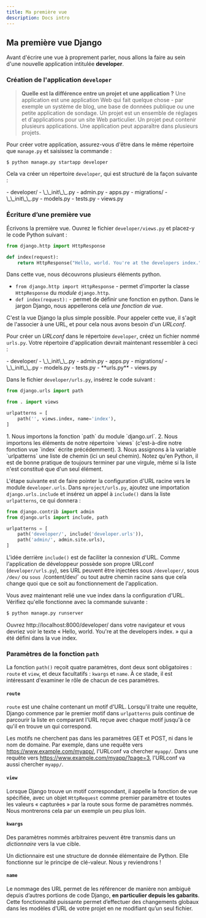 ```yaml
---
title: Ma première vue
description: Docs intro
---
```


## Ma première vue Django

Avant d'écrire une vue à proprement parler, nous allons la faire au sein d'une nouvelle application intitulée **developer**.

### Création de l'application `developer`

> **Quelle est la différence entre un projet et une application ?** Une application est une application Web qui fait quelque chose - par exemple un système de blog, une base de données publique ou une petite application de sondage. Un projet est un ensemble de réglages et d'applications pour un site Web particulier. Un projet peut contenir plusieurs applications. Une application peut apparaître dans plusieurs projets.

Pour créer votre application, assurez-vous d'être dans le même répertoire que `manage.py` et saisissez la commande :

``` sh showLineNumbers=false frame="none"
$ python manage.py startapp developer
```

Cela va créer un répertoire `developer`, qui est structuré de la façon suivante :

<FileTree>
- developer/
  - \_\_init\_\_.py
  - admin.py
  - apps.py
  - migrations/
    - \_\_init\_\_.py
  - models.py
  - tests.py
  - views.py
</FileTree>

### Écriture d’une première vue

Écrivons la première vue. Ouvrez le fichier `developer/views.py` et placez-y le code Python suivant :

``` python showLineNumbers=true title="developer/views.py"
from django.http import HttpResponse

def index(request):
    return HttpResponse("Hello, world. You're at the developers index.")
```

<Card title="Rappel" icon="seti:python">
  Dans cette vue, nous découvrons plusieurs éléments python.

 * `from django.http import HttpResponse` - permet d'importer la classe `HttpResponse` du _module_ `django.http`.
 * `def index(request):` - permet de définir une fonction en python. Dans le jargon Django, nous appellerons cela _une fonction de vue_.
</Card>

C'est la vue Django la plus simple possible. Pour appeler cette vue, il s'agit de l'associer à une URL, et pour cela nous avons besoin d'un _URLconf_.

Pour créer un _URLconf_ dans le répertoire `developer`, créez un fichier nommé `urls.py`. Votre répertoire d'application devrait maintenant ressembler à ceci :

<FileTree>
- developer/
  - \_\_init\_\_.py
  - admin.py
  - apps.py
  - migrations/
    - \_\_init\_\_.py
  - models.py
  - tests.py
  - **urls.py**
  - views.py
</FileTree>

Dans le fichier `developer/urls.py`, insérez le code suivant :

``` python showLineNumbers=true title="developer/urls.py"
from django.urls import path

from . import views

urlpatterns = [
    path('', views.index, name='index'),
]
```

<Card title="Rappel" icon="seti:python">
1. Nous importons la fonction `path` du module `django.url`.
2. Nous importons les éléments de notre répertoire `views` (c'est-à-dire notre fonction vue `index` écrite précédemment).
3. Nous assignons à la variable `urlpatterns` une liste de chemin (ici un seul chemin). Notez qu'en Python, il est de bonne pratique de toujours terminer par une virgule, même si la liste n'est constitué que d'un seul élément.
</Card>

L'étape suivante est de faire pointer la configuration d'URL racine vers le module `developer.urls`. Dans `mproject/urls.py`, ajoutez une importation `django.urls.include` et insérez un appel à `include()` dans la liste `urlpatterns`, ce qui donnera :

``` python showLineNumbers=true title="mproject/urls.py"
from django.contrib import admin
from django.urls import include, path

urlpatterns = [
    path('developer/', include('developer.urls')),
    path('admin/', admin.site.urls),
]
```

L'idée derrière `include()` est de faciliter la connexion d'URL. Comme l'application de développeur possède son propre URLconf (`developer/urls.py`), ses URL peuvent être injectées sous `/developer/`, sous `/dev/` ou `sous `/content/dev/` ou tout autre chemin racine sans que cela change quoi que ce soit au fonctionnement de l'application.

Vous avez maintenant relié une vue index dans la configuration d'URL. Vérifiez qu'elle fonctionne avec la commande suivante :

``` sh showLineNumbers=false frame="none"
$ python manage.py runserver
```

Ouvrez http://localhost:8000/developer/ dans votre navigateur et vous devriez voir le texte « Hello, world. You're at the developers index. » qui a été défini dans la vue index.

### Paramètres de la fonction `path`

La fonction `path()` reçoit quatre paramètres, dont deux sont obligatoires : `route` et `view`, et deux facultatifs : `kwargs` et `name`. À ce stade, il est intéressant d'examiner le rôle de chacun de ces paramètres.

#### `route`

`route` est une chaîne contenant un motif d'URL. Lorsqu'il traite une requête, Django commence par le premier motif dans `urlpatterns` puis continue de parcourir la liste en comparant l'URL reçue avec chaque motif jusqu'à ce qu'il en trouve un qui correspond.

Les motifs ne cherchent pas dans les paramètres GET et POST, ni dans le nom de domaine. Par exemple, dans une requête vers https://www.example.com/myapp/, l'URLconf va chercher `myapp/`. Dans une requête vers https://www.example.com/myapp/?page=3, l'URLconf va aussi chercher `myapp/`.

#### `view`

Lorsque Django trouve un motif correspondant, il appelle la fonction de vue spécifiée, avec un objet `HttpRequest` comme premier paramètre et toutes les valeurs « capturées » par la route sous forme de paramètres nommés. Nous montrerons cela par un exemple un peu plus loin.

#### `kwargs`

Des paramètres nommés arbitraires peuvent être transmis dans un _dictionnaire_ vers la vue cible.

<Card title="Rappel" icon="seti:python">
Un dictionnaire est une structure de donnée élémentaire de Python. Elle fonctionne sur le principe de clé-valeur. Nous y reviendrons !
</Card>

#### `name`

Le nommage des URL permet de les référencer de manière non ambiguë depuis d’autres portions de code Django, **en particulier depuis les gabarits**. Cette fonctionnalité puissante permet d’effectuer des changements globaux dans les modèles d’URL de votre projet en ne modifiant qu’un seul fichier.

